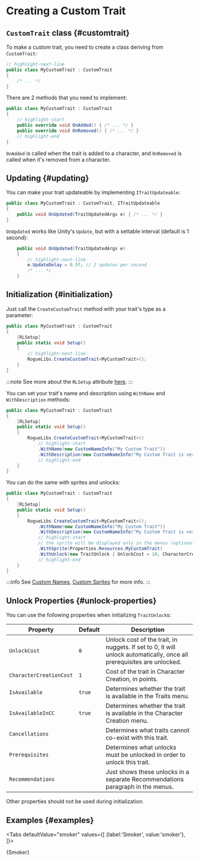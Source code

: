 # Creating a Custom Trait


## `CustomTrait` class {#customtrait}

To make a custom trait, you need to create a class deriving from `CustomTrait`:

```csharp title="MyCustomTrait.cs"
// highlight-next-line
public class MyCustomTrait : CustomTrait
{
    /* ... */
}
```

There are 2 methods that you need to implement:

```csharp title="MyCustomTrait.cs"
public class MyCustomTrait : CustomTrait
{
    // highlight-start
    public override void OnAdded() { /* ... */ }
    public override void OnRemoved() { /* ... */ }
    // highlight-end
}
```

`OnAdded` is called when the trait is added to a character, and `OnRemoved` is called when it's removed from a character.

## Updating {#updating}

You can make your trait updateable by implementing `ITraitUpdateable`:

```csharp title="MyCustomTrait.cs"
public class MyCustomTrait : CustomTrait, ITraitUpdateable
{
    public void OnUpdated(TraitUpdatedArgs e) { /* ... */ }
}
```

`OnUpdated` works like Unity's `Update`, but with a settable interval (default is 1 second):

```csharp
    public void OnUpdated(TraitUpdatedArgs e)
    {
        // highlight-next-line
        e.UpdateDelay = 0.5f; // 2 updates per second
        /* ... */
    }
```

## Initialization {#initialization}

Just call the `CreateCustomTrait` method with your trait's type as a parameter:

```csharp title="MyCustomTrait.cs"
public class MyCustomTrait : CustomTrait
{
    [RLSetup]
    public static void Setup()
    {
        // highlight-next-line
        RogueLibs.CreateCustomTrait<MyCustomTrait>();
    }
}
```

:::note
See more about the `RLSetup` attribute [here](../patching-utilities#rlsetup).
:::

You can set your trait's name and description using `WithName` and `WithDescription` methods:

```csharp title="MyCustomTrait.cs"
public class MyCustomTrait : CustomTrait
{
    [RLSetup]
    public static void Setup()
    {
        RogueLibs.CreateCustomTrait<MyCustomTrait>()
            // highlight-start
            .WithName(new CustomNameInfo("My Custom Trait"))
            .WithDescription(new CustomNameInfo("My Custom Trait is very cool and does a lot of great stuff"));
            // highlight-end
    }
}
```

You can do the same with sprites and unlocks:

```csharp title="MyCustomTrait.cs"
public class MyCustomTrait : CustomTrait
{
    [RLSetup]
    public static void Setup()
    {
        RogueLibs.CreateCustomTrait<MyCustomTrait>();
            .WithName(new CustomNameInfo("My Custom Trait"))
            .WithDescription(new CustomNameInfo("My Custom Trait is very cool and does a lot of great stuff"));
            // highlight-start
            // the sprite will be displayed only in the menus (optional)
            .WithSprite(Properties.Resources.MyCustomTrait)
            .WithUnlock(new TraitUnlock { UnlockCost = 10, CharacterCreationCost = 5 });
            // highlight-end
    }
}
```

:::info
See [Custom Names](../names/custom-names), [Custom Sprites](../custom-sprites) for more info.
:::

## Unlock Properties {#unlock-properties}

You can use the following properties when initializing `TraitUnlock`s:

Property | Default | Description
---------|---------|------------
`UnlockCost` | `0` | Unlock cost of the trait, in nuggets. If set to 0, it will unlock automatically, once all prerequisites are unlocked.
`CharacterCreationCost` | `1` | Cost of the trait in Character Creation, in points.
`IsAvailable` | `true` | Determines whether the trait is available in the Traits menu.
`IsAvailableInCC` | `true` | Determines whether the trait is available in the Character Creation menu.
`Cancellations` | | Determines what traits cannot co-exist with this trait.
`Prerequisites` | | Determines what unlocks must be unlocked in order to unlock this trait.
`Recommendations` | | Just shows these unlocks in a separate Recommendations paragraph in the menus.

Other properties should not be used during initialization.

## Examples {#examples}



<Tabs
    defaultValue="smoker"
    values={[
        {label:'Smoker', value:'smoker'},
    ]}>
<TabItem value="smoker">

<CodeSnippet>{Smoker}</CodeSnippet>

</TabItem>
</Tabs>
